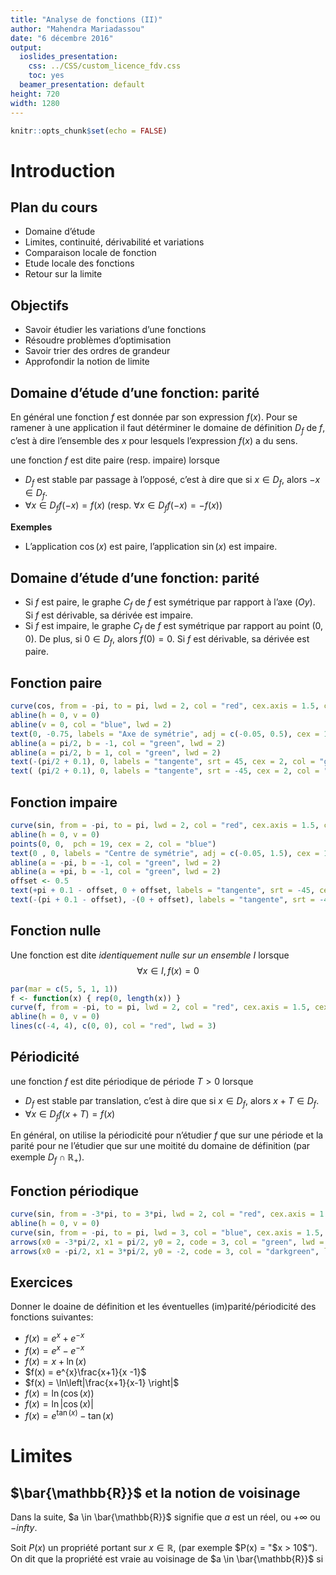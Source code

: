 ```yaml
---
title: "Analyse de fonctions (II)"
author: "Mahendra Mariadassou"
date: "6 décembre 2016"
output:
  ioslides_presentation:
    css: ../CSS/custom_licence_fdv.css
    toc: yes
  beamer_presentation: default
height: 720
width: 1280
---
```


```r
knitr::opts_chunk$set(echo = FALSE)
```

# Introduction 

## Plan du cours 

- Domaine d'étude
- Limites, continuité, dérivabilité et variations
- Comparaison locale de fonction
- Etude locale des fonctions
- Retour sur la limite

## Objectifs

- Savoir étudier les variations d'une fonctions
- Résoudre problèmes d'optimisation
- Savoir trier des ordres de grandeur
- Approfondir la notion de limite

## Domaine d'étude d'une fonction: parité

En général une fonction $f$ est donnée par son expression $f(x)$. Pour se ramener à une application il faut détérminer le domaine de définition $D_f$ de $f$, c'est à dire l'ensemble des $x$ pour lesquels l'expression $f(x)$ a du sens. 

<div class = "definition">
une fonction $f$ est dite paire (resp. impaire) lorsque 
<ul>
<li>$D_f$ est stable par passage à l'opposé, c'est à dire que si $x \in D_f$, alors $-x \in D_f$.</li>
<li>$\forall x \in D_f f(-x) = f(x)$ (resp. $\forall x \in D_f f(-x) = -f(x)$) </li>
</ul>
</div>

<b>Exemples</b>

- L'application $\cos(x)$ est paire, l'application $\sin(x)$ est impaire. 

## Domaine d'étude d'une fonction: parité

<div class = "definition">
<ul>
<li>Si $f$ est paire, le graphe $C_f$ de $f$ est symétrique par rapport à l'axe $(Oy)$. Si $f$ est dérivable, sa dérivée est impaire.</li>
<li>Si $f$ est impaire, le graphe $C_f$ de $f$ est symétrique par rapport au point $(0, 0)$. De plus, si $0 \in D_f$, alors $f(0) = 0$. Si $f$ est dérivable, sa dérivée est paire.</li>
</ul>
</div>

## Fonction paire {.center}

```r
curve(cos, from = -pi, to = pi, lwd = 2, col = "red", cex.axis = 1.5, cex.lab = 2, asp = 1)
abline(h = 0, v = 0)
abline(v = 0, col = "blue", lwd = 2)
text(0, -0.75, labels = "Axe de symétrie", adj = c(-0.05, 0.5), cex = 1.5, col = "blue")
abline(a = pi/2, b = -1, col = "green", lwd = 2)
abline(a = pi/2, b = 1, col = "green", lwd = 2)
text(-(pi/2 + 0.1), 0, labels = "tangente", srt = 45, cex = 2, col = "green")
text( (pi/2 + 0.1), 0, labels = "tangente", srt = -45, cex = 2, col = "green")
```

## Fonction impaire {.center}

```r
curve(sin, from = -pi, to = pi, lwd = 2, col = "red", cex.axis = 1.5, cex.lab = 2, asp = 1)
abline(h = 0, v = 0)
points(0, 0,  pch = 19, cex = 2, col = "blue")
text(0 , 0, labels = "Centre de symétrie", adj = c(-0.05, 1.5), cex = 1.5, col = "blue")
abline(a = -pi, b = -1, col = "green", lwd = 2)
abline(a = +pi, b = -1, col = "green", lwd = 2)
offset <- 0.5
text(+pi + 0.1 - offset, 0 + offset, labels = "tangente", srt = -45, cex = 2, col = "green")
text(-(pi + 0.1 - offset), -(0 + offset), labels = "tangente", srt = -45, cex = 2, col = "green")
```


## Fonction nulle {.center}

Une fonction est dite <em>identiquement nulle sur un ensemble $I$</em> lorsque 
$$\forall x \in I, f(x) = 0$$

```r
par(mar = c(5, 5, 1, 1))
f <- function(x) { rep(0, length(x)) }
curve(f, from = -pi, to = pi, lwd = 2, col = "red", cex.axis = 1.5, cex.lab = 2, asp = 1)
abline(h = 0, v = 0)
lines(c(-4, 4), c(0, 0), col = "red", lwd = 3)
```

## Périodicité

<div class = "definition">
une fonction $f$ est dite périodique de période $T > 0$ lorsque  
<ul>
<li>$D_f$ est stable par translation, c'est à dire que si $x \in D_f$, alors $x + T \in D_f$.</li>
<li>$\forall x \in D_f f(x + T) = f(x)$</li>
</ul>
</div>

En général, on utilise la périodicité pour n'étudier $f$ que sur une période et la parité pour ne l'étudier que sur une moitité du domaine de définition (par exemple $D_f \cap   \mathbb{R}_+$). 

## Fonction périodique {.center}

```r
curve(sin, from = -3*pi, to = 3*pi, lwd = 2, col = "red", cex.axis = 1.5, cex.lab = 2, asp = 1)
abline(h = 0, v = 0)
curve(sin, from = -pi, to = pi, lwd = 3, col = "blue", cex.axis = 1.5, cex.lab = 2, asp = 1, add = TRUE)
arrows(x0 = -3*pi/2, x1 = pi/2, y0 = 2, code = 3, col = "green", lwd = 2); segments(x0 = c(-3, 1)*pi/2, y0 = 1, y1 = 2, lwd = 2, col = "green"); text(-pi/2, 2, label = "T", col = "green", pos = 3 ,cex = 2)
arrows(x0 = -pi/2, x1 = 3*pi/2, y0 = -2, code = 3, col = "darkgreen", lwd = 2); segments(x0 = c(-1, 3)*pi/2, y0 = -1, y1 = -2, lwd = 2, col = "darkgreen"); text(pi/2, -2, label = "T", col = "darkgreen", pos = 1 ,cex = 2)
```

## Exercices

Donner le doaine de définition et les éventuelles (im)parité/périodicité des fonctions suivantes:

- $f(x) = e^x + e^{-x}$
- $f(x) = e^x - e^{-x}$
- $f(x) = x + \ln(x)$
- $f(x) = e^{x}\frac{x+1}{x -1}$
- $f(x) = \ln\left|\frac{x+1}{x-1} \right|$
- $f(x) = \ln(\cos(x))$
- $f(x) = \ln|\cos(x)|$
- $f(x) = e^{\tan(x)} - \tan(x)$

# Limites

## $\bar{\mathbb{R}}$ et la notion de voisinage

<div class = "definition">
Dans la suite, $a \in \bar{\mathbb{R}}$ signifie que $a$ est un réel, ou $+\infty$ ou $-infty$. 
</div>

Soit $P(x)$ un propriété portant sur $x \in \mathbb{R}$, (par exemple $P(x) = "$x > 10$"). On dit que la propriété est vraie <alert>au voisinage</alert> de $a \in \bar{\mathbb{R}}$ si 
